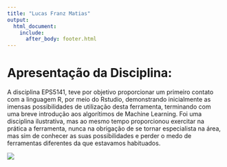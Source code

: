 ---
title: "Lucas Franz Matias"
output: 
  html_document:
    include:
      after_body: footer.html
---

# Apresentação da Disciplina:
  A disciplina EPS5141, teve por objetivo proporcionar um primeiro contato com a linguagem R, por meio do Rstudio, demonstrando inicialmente as imensas possibilidades de utilização desta ferramenta, terminando com uma breve introdução aos algorítimos de Machine Learning.
  Foi uma disciplina ilustrativa, mas ao mesmo tempo proporcionou exercitar na prática a ferramenta, nunca na obrigação de se tornar especialista na área, mas sim de conhecer as suas possibilidades e perder o medo de ferramentas diferentes da que estavamos habituados.

  


![](images/RMarkdownOutputFormats.png)
